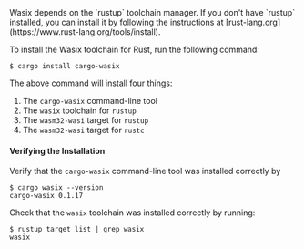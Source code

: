 
<Callout type="default" emoji="⚙">
  Wasix depends on the `rustup` toolchain manager. If you don't have `rustup`
  installed, you can install it by following the instructions at
  [rust-lang.org](https://www.rust-lang.org/tools/install).
</Callout>

To install the Wasix toolchain for Rust, run the following command:

```console copy
$ cargo install cargo-wasix
```

The above command will install four things:

1. The `cargo-wasix` command-line tool
2. The `wasix` toolchain for `rustup`
3. The `wasm32-wasi` target for `rustup`
4. The `wasm32-wasi` target for `rustc`

#### Verifying the Installation

Verify that the `cargo-wasix` command-line tool was installed correctly by

```shell
$ cargo wasix --version
cargo-wasix 0.1.17
```

Check that the `wasix` toolchain was installed correctly by running:

```shell
$ rustup target list | grep wasix
wasix
```
